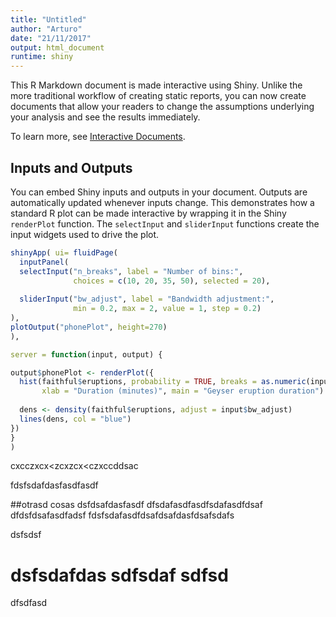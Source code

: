 ```yaml
---
title: "Untitled"
author: "Arturo"
date: "21/11/2017"
output: html_document
runtime: shiny
---
```




This R Markdown document is made interactive using Shiny. Unlike the more traditional workflow of creating static reports, you can now create documents that allow your readers to change the assumptions underlying your analysis and see the results immediately. 

To learn more, see [Interactive Documents](http://rmarkdown.rstudio.com/authoring_shiny.html).

## Inputs and Outputs

You can embed Shiny inputs and outputs in your document. Outputs are automatically updated whenever inputs change.  This demonstrates how a standard R plot can be made interactive by wrapping it in the Shiny `renderPlot` function. The `selectInput` and `sliderInput` functions create the input widgets used to drive the plot.

```r
shinyApp( ui= fluidPage(
  inputPanel(
  selectInput("n_breaks", label = "Number of bins:",
              choices = c(10, 20, 35, 50), selected = 20),
  
  sliderInput("bw_adjust", label = "Bandwidth adjustment:",
              min = 0.2, max = 2, value = 1, step = 0.2)
),
plotOutput("phonePlot", height=270)
),

server = function(input, output) {

output$phonePlot <- renderPlot({
  hist(faithful$eruptions, probability = TRUE, breaks = as.numeric(input$n_breaks),
       xlab = "Duration (minutes)", main = "Geyser eruption duration")
  
  dens <- density(faithful$eruptions, adjust = input$bw_adjust)
  lines(dens, col = "blue")
})
}  
)
```

cxcczxcx<zcxzcx<czxccddsac

fdsfsdafdasfasdfasdf

##otrasd  cosas
dsfdsafdasfasdf
dfsdafasdfasdfsdafasdfdsaf
dfdsfdsafasdfadsf
fdsfsdafasdfdsafdsafdasfdsafsdafs    

dsfsdsf 

# dsfsdafdas sdfsdaf sdfsd


dfsdfasd

